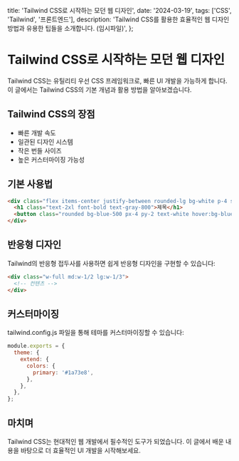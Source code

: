   title: 'Tailwind CSS로 시작하는 모던 웹 디자인',
  date: '2024-03-19',
  tags: ['CSS', 'Tailwind', '프론트엔드'],
  description:
    'Tailwind CSS를 활용한 효율적인 웹 디자인 방법과 유용한 팁들을 소개합니다. (임시파일)',
};

# Tailwind CSS로 시작하는 모던 웹 디자인

Tailwind CSS는 유틸리티 우선 CSS 프레임워크로, 빠른 UI 개발을 가능하게 합니다. 이 글에서는 Tailwind CSS의 기본 개념과 활용 방법을 알아보겠습니다.

## Tailwind CSS의 장점

- 빠른 개발 속도
- 일관된 디자인 시스템
- 작은 번들 사이즈
- 높은 커스터마이징 가능성

## 기본 사용법

```html
<div class="flex items-center justify-between rounded-lg bg-white p-4 shadow-md">
  <h1 class="text-2xl font-bold text-gray-800">제목</h1>
  <button class="rounded bg-blue-500 px-4 py-2 text-white hover:bg-blue-600">버튼</button>
</div>
```

## 반응형 디자인

Tailwind의 반응형 접두사를 사용하면 쉽게 반응형 디자인을 구현할 수 있습니다:

```html
<div class="w-full md:w-1/2 lg:w-1/3">
  <!-- 컨텐츠 -->
</div>
```

## 커스터마이징

tailwind.config.js 파일을 통해 테마를 커스터마이징할 수 있습니다:

```js
module.exports = {
  theme: {
    extend: {
      colors: {
        primary: '#1a73e8',
      },
    },
  },
};
```

## 마치며

Tailwind CSS는 현대적인 웹 개발에서 필수적인 도구가 되었습니다.
이 글에서 배운 내용을 바탕으로 더 효율적인 UI 개발을 시작해보세요.

